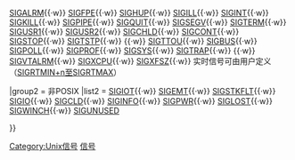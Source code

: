 {{Navbox
|name  = Computing signals
|title = [[信号 (计算机科学)|计算机信号]]
|liststyle = padding:0.25em 0; line-height:1.4em; <!--otherwise lists can appear to form continuous whole--> background:transparent;

|group1 = [[POSIX]]
|list1  = {{nowrap begin}} [[SIGABRT]]{{·w}} [[SIGALRM]]{{·w}} [[SIGFPE]]{{·w}} [[SIGHUP]]{{·w}} [[SIGILL]]{{·w}} [[SIGINT (POSIX)|SIGINT]]{{·w}} [[SIGKILL]]{{·w}} [[SIGPIPE]]{{·w}} [[SIGQUIT]]{{·w}} [[記憶體區段錯誤|SIGSEGV]]{{·w}} [[SIGTERM]]{{·w}} [[SIGUSR1和SIGUSR2|SIGUSR1]]{{·w}} [[SIGUSR1和SIGUSR2|SIGUSR2]]{{·w}} [[子进程|SIGCHLD]]{{·w}} [[SIGCONT]]{{·w}} [[SIGSTOP]]{{·w}} [[SIGTSTP]]{{·w}} {{tsl|en|SIGTTIN||SIGTTIN}}{{·w}} [[SIGTTOU]]{{·w}} [[总线错误|SIGBUS]]{{·w}} [[SIGPOLL]]{{·w}} [[SIGPROF]]{{·w}} [[SIGSYS]]{{·w}} [[SIGTRAP]]{{·w}} {{tsl|en|SIGURG||SIGURG}}{{·w}} [[SIGVTALRM]]{{·w}} [[SIGXCPU]]{{·w}} [[SIGXFSZ]]{{·w}} {{nowrap end}} 实时信号可由用户定义（[[SIGRTMIN和SIGRTMAX|SIGRTMIN+n至SIGRTMAX]]）

|group2 = 非POSIX
|list2  = {{nowrap begin}} [[SIGABRT|SIGIOT]]{{·w}} [[SIGEMT]]{{·w}} [[SIGSTKFLT]]{{·w}} [[SIGPOLL|SIGIO]]{{·w}} [[子进程|SIGCLD]]{{·w}} [[Unix信号|SIGINFO]]{{·w}} [[SIGPWR]]{{·w}} [[SIGLOST]]{{·w}} [[SIGWINCH]]{{·w}} [[SIGUNUSED]] {{nowrap end}}

}}<includeonly>[[Category:Unix信号]]</includeonly><noinclude>

[[Category:計算機科學模板|信号]]<!--probably needs focusing-->



</noinclude>